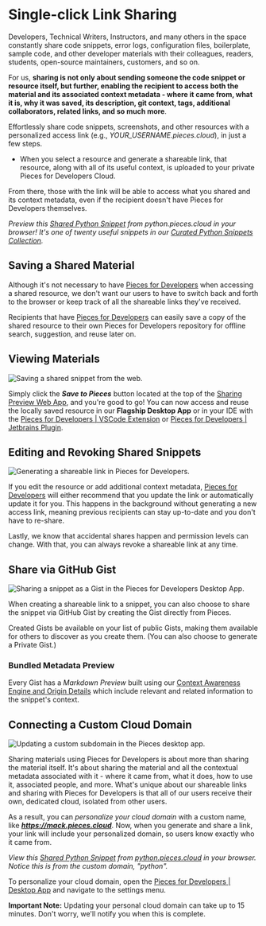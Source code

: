 <link rel="canonical" href="https://docs.pieces.app/features/one-click-snippet-sharing" />

# Single-click Link Sharing
Developers, Technical Writers, Instructors, and many others in the space constantly share code snippets, error logs, configuration files, boilerplate, sample code, and other developer materials with their colleagues, readers, students, open-source maintainers, customers, and so on.

For us, **sharing is not only about sending someone the code snippet or resource itself, but further, enabling the recipient to access both the material and its associated context metadata - where it came from, what it is, why it was saved, its description, git context, tags, additional collaborators, related links, and so much more**.

Effortlessly share code snippets, screenshots, and other resources with a personalized access link (e.g., _YOUR_USERNAME.pieces.cloud_), in just a few steps.

- When you select a resource and generate a shareable link, that resource, along with all of its useful context, is uploaded to your private Pieces for Developers Cloud.

From there, those with the link will be able to access what you shared and its context metadata, even if the recipient doesn't have Pieces for Developers themselves.

_Preview this <a href="{{ links.snippets.python.snippet }}">Shared Python Snippet</a> from _python.pieces.cloud_ in your browser! It's one of twenty useful snippets in our <a href="{{ links.snippets.python.collection }}">Curated Python Snippets Collection</a>._

## Saving a Shared Material
Although it's not necessary to have <a href="{{ links.website.home }}">Pieces for Developers</a> when accessing a shared resource, we don't want our users to have to switch back and forth to the browser or keep track of all the shareable links they've received.

Recipients that have <a href="{{ links.website.home }}">Pieces for Developers</a> can easily save a copy of the shared resource to their own Pieces for Developers repository for offline search, suggestion, and reuse later on.

## Viewing Materials

![Saving a shared snippet from the web.](https://storage.googleapis.com/pieces_static_resources/vs_code_marketplace/GIFs/SAVE_FROM_WEB)

Simply click the **_Save to Pieces_** button located at the top of the <a href="{{ links.internal.personalized_link_sharing.single_click_link_sharing }}">Sharing Preview Web App</a>, and you're good to go! You can now access and reuse the locally saved resource in our **Flagship Desktop App** or in your IDE with the <a href="{{ links.extensions.vscode }}">Pieces for Developers | VSCode Extension</a> or <a href="{{ links.extensions.jetbrains }}">Pieces for Developers | Jetbrains Plugin</a>.

## Editing and Revoking Shared Snippets

![Generating a shareable link in Pieces for Developers.](https://storage.googleapis.com/pieces_static_resources/pfd_wiki/SHAREABLE_LINK.gif)

If you edit the resource or add additional context metadata, <a href="{{ links.website.home }}">Pieces for Developers</a> will either recommend that you update the link or automatically update it for you. This happens in the background without generating a new access link, meaning previous recipients can stay up-to-date and you don't have to re-share.

Lastly, we know that accidental shares happen and permission levels can change. With that, you can always revoke a shareable link at any time.

## Share via GitHub Gist

![Sharing a snippet as a Gist in the Pieces for Developers Desktop App.](https://storage.googleapis.com/pieces_static_resources/pfd_wiki/SHARING_GISTS.gif)

When creating a shareable link to a snippet, you can also choose to share the snippet via GitHub Gist by creating the Gist directly from Pieces.

Created Gists be available on your list of public Gists, making them available for others to discover as you create them. (You can also choose to generate a Private Gist.)

### Bundled Metadata Preview
Every Gist has a _Markdown Preview_ built using our <a href="{{ links.internal.context_awareness_engine.origin_details }}">Context Awareness Engine and Origin Details</a> which include relevant and related information to the snippet's context.

## Connecting a Custom Cloud Domain

![Updating a custom subdomain in the Pieces desktop app.](https://storage.googleapis.com/pieces_static_resources/pfd_wiki/CUSTOM_SUBDOMAIN.gif)

Sharing materials using Pieces for Developers is about more than sharing the material itself. It's about sharing the material and all the contextual metadata associated with it - where it came from, what it does, how to use it, associated people, and more. What's unique about our shareable links and sharing with Pieces for Developers is that all of our users receive their own, dedicated cloud, isolated from other users.

As a result, you can _personalize your cloud domain_ with a custom name, like _**https://mack.pieces.cloud**_. Now, when you generate and share a link, your link will include your personalized domain, so users know exactly who it came from.

_View this <a href="{{ links.snippets.python.snippet }}">Shared Python Snippet</a> from <a href="{{ links.snippets.python.collection }}">python.pieces.cloud</a> in your browser. Notice this is from the custom domain, "python"._

To personalize your cloud domain, open the <a href="{{ links.website.home }}">Pieces for Developers | Desktop App</a> and navigate to the settings menu.

**Important Note:** Updating your personal cloud domain can take up to 15 minutes. Don't worry, we'll notify you when this is complete.
